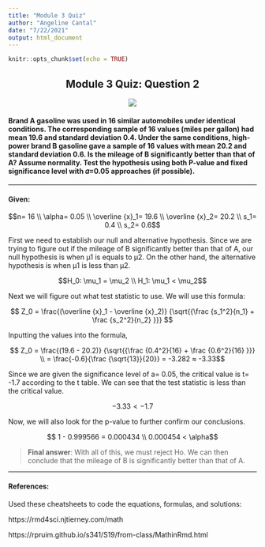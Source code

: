 ```yaml
---
title: "Module 3 Quiz"
author: "Angeline Cantal"
date: "7/22/2021"
output: html_document
---
```


```r
knitr::opts_chunk$set(echo = TRUE)
```
<center>
  
## Module 3 Quiz: Question 2
  
![](/Users/angelinemicaela/Desktop/images/gas.jpg)
</center>
  
  
  
#### Brand A gasoline was used in 16 similar automobiles under identical conditions. The corresponding sample of 16 values (miles per gallon) had mean 19.6 and standard deviation 0.4. Under the same conditions, high-power brand B gasoline gave a sample of 16 values with mean 20.2 and standard deviation 0.6. Is the mileage of B significantly better than that of A? Assume normality. Test the hypothesis using both P-value and fixed significance level with 𝛼=0.05 approaches (if possible).

---
  
#### Given:

$$n= 16
\\
\alpha= 0.05
\\
\overline {x}_1= 19.6
\\
\overline {x}_2= 20.2
\\
s_1= 0.4
\\
s_2= 0.6$$

First we need to establish our null and alternative hypothesis. Since we are trying to figure out if the mileage of B significantly better than that of A, our null hypothesis is when μ1 is equals to μ2. On the other hand, the alternative hypothesis is when μ1 is less than μ2.  


$$H_0: \mu_1 = \mu_2  
\\
H_1: \mu_1 < \mu_2$$


Next we will figure out what test statistic to use. We will use this formula:

$$ Z_0 = \frac{(\overline {x}_1 - \overline {x}_2)} {\sqrt{{\frac {s_1^2}{n_1} + \frac {s_2^2}{n_2} }}} $$

Inputting the values into the formula,

$$ Z_0 = \frac{(19.6 - 20.2)} {\sqrt{{\frac {0.4^2}{16} + \frac {0.6^2}{16} }}}
\\
= \frac{-0.6}{\frac {\sqrt{13}}{20}} = -3.282 ≈ -3.33$$

  
Since we are given the significance level of a= 0.05, the critical value is t= -1.7 according to the t table. We can see that the test statistic is less than the critical value.

$$-3.33 < -1.7$$
  
Now, we will also look for the p-value to further confirm our conclusions. 
  
  $$ 1 - 0.999566 = 0.000434 
  \\
  0.000454 < \alpha$$
  
> **Final answer**: With all of this, we must reject Ho. We can then conclude that the mileage of B is significantly better than that of A.


---
  
#### References:

Used these cheatsheets to code the equations, formulas, and solutions:  
  
  
https://rmd4sci.njtierney.com/math  
  
https://rpruim.github.io/s341/S19/from-class/MathinRmd.html
